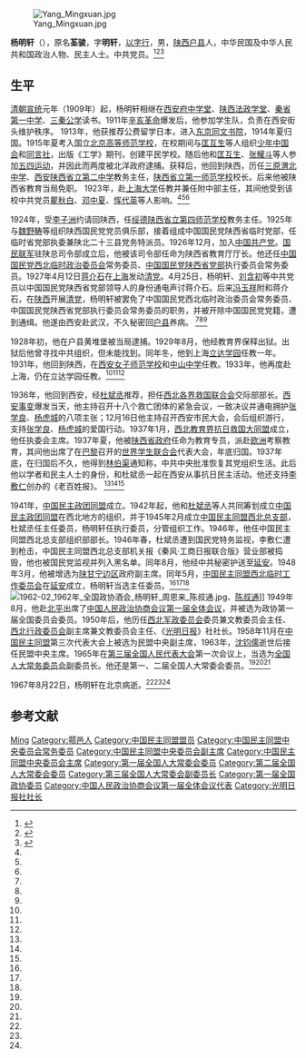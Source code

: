 [[File:Yang_Mingxuan.jpg|thumb]]

'''杨明轩'''（{{bd|1891年||1967年|8月22日|catIdx=}}），原名'''荃骏'''，字'''明轩'''，[[以字行|以字行]]，男，[[陕西|陕西]][[户县|户县]]人，中华民国及中华人民共和国政治人物、民主人士。中共党员。<ref name=sxrb>{{Cite web|title=杨明轩|url=http://www.sxdaily.com.cn/data/xjsqfb/20060712_9909696_4.htm|accessdate=2006-07-12|work=陕西日报|archiveurl=https://web.archive.org/web/20150513163206/http://www.sxdaily.com.cn/data/xjsqfb/20060712_9909696_4.htm|archivedate=2015-05-13}}</ref><ref name=gov>{{Cite web|title=杨明轩|url=http://www.gov.cn/gjjg/2008-11/21/content_1155808.htm|accessdate=2008-11-21|work=中国政府网|archive-date=2020-10-06|archive-url=https://web.archive.org/web/20201006093910/http://www.gov.cn/gjjg/2008-11/21/content_1155808.htm|dead-url=no}}</ref><ref name=sxsz>{{Cite book|title=陕西省志·人物志（中册） 杨明轩|author=|publisher=陕西人民出版社|year=2005|isbn=|location=西安|pages=214－216}}</ref>

== 生平 ==
[[清朝|清朝]][[宣统|宣统]]元年（1909年）起，杨明轩相继在[[西安府中学堂|西安府中学堂]]、[[陕西法政学堂|陕西法政学堂]]、[[秦省第一中学|秦省第一中学]]、[[三秦公学|三秦公学]]读书。1911年[[辛亥革命|辛亥革命]]爆发后，他参加学生队，负责在西安街头维护秩序。 1913年，他获推荐公费留学日本，进入[[东京同文书院|东京同文书院]]，1914年夏归国。1915年夏考入国立[[北京高等师范学校|北京高等师范学校]]，在校期间与[[匡互生|匡互生]]等人组织[[少年中国会|少年中国会]]和[[同言社|同言社]]，出版《工学》期刊，创建平民学校。随后他和[[匡互生|匡互生]]、[[张耀斗|张耀斗]]等人参加[[五四运动|五四运动]]，并因此而两度被北洋政府逮捕。获释后，他回到陕西，历任[[三原|三原]][[渭北中学|渭北中学]]、[[西安|西安]][[陕西省立第二中学|陕西省立第二中学]]教务主任，[[陕西省立第一师范学校|陕西省立第一师范学校]]校长。后来他被陕西省教育当局免职。 1923年，赴[[上海大学|上海大学]]任教并兼任附中部主任，其间他受到该校中共党员[[瞿秋白|瞿秋白]]、[[邓中夏|邓中夏]]、[[恽代英|恽代英]]等人影响。<ref name=sxrb/><ref name=gov/><ref name=sxsz/>

1924年，受[[李子洲|李子洲]]约请回陕西，任[[绥德|绥德]][[陕西省立第四师范学校|陕西省立第四师范学校]]教务主任。1925年与[[魏野畴|魏野畴]]等组织陕西国民党党员俱乐部，接着组成中国国民党陕西省临时党部，任临时省党部执委兼陕北二十三县党务特派员。1926年12月，加入[[中国共产党|中国共产党]]。[[国民联军|国民联军]]驻陕总司令部成立后，他被该司令部任命为陕西省教育厅厅长。他还任[[中国国民党西北临时政治委员会|中国国民党西北临时政治委员会]]常务委员、[[中国国民党陕西省党部|中国国民党陕西省党部]]执行委员会常务委员。1927年4月12日[[蒋介石|蒋介石]]在[[上海|上海]]发动[[清党|清党]]。4月25日，杨明轩、[[刘含初|刘含初]]等中共党员以中国国民党陕西省党部领导人的身份通电声讨蒋介石。后来[[冯玉祥|冯玉祥]]附和蒋介石，在[[陕西|陕西]]开展[[清党|清党]]，杨明轩被罢免了中国国民党西北临时政治委员会常务委员、中国国民党陕西省党部执行委员会常务委员的职务，并被开除中国国民党党籍，遭到通缉。他遂由西安赴武汉，不久秘密回[[户县|户县]]养病。 <ref name=sxrb/><ref name=gov/><ref name=sxsz/>

1928年初，他在户县黄堆堡被当局逮捕。1929年8月，他经教育界保释出狱。出狱后他曾寻找中共组织，但未能找到。同年冬，他到上海[[立达学园|立达学园]]任教一年。1931年，他回到陕西，在[[西安女子师范学校|西安女子师范学校]]和[[中山中学|中山中学]]任教。1933年，他再度赴上海，仍在立达学园任教。<ref name=sxrb/><ref name=gov/><ref name=sxsz/>

1936年，他回到西安，经[[杜斌丞|杜斌丞]]推荐，担任[[西北各界救国联合会|西北各界救国联合会]]交际部部长。[[西安事变|西安事变]]爆发当天，他主持召开十八个救亡团体的紧急会议，一致决议并通电拥护[[张学良|张学良]]、[[杨虎城|杨虎城]]的八项主张；12月16日他主持召开西安市民大会，会后组织游行，支持[[张学良|张学良]]、[[杨虎城|杨虎城]]的爱国行动。1937年1月，[[西北教育界抗日救国大同盟|西北教育界抗日救国大同盟]]成立，他任执委会主席。1937年夏，他被[[陕西省政府|陕西省政府]]任命为教育专员，派赴[[欧洲|欧洲]]考察教育，其间他出席了在[[巴黎|巴黎]]召开的[[世界学生联合会|世界学生联合会]]代表大会，年底归国。1937年底，在归国后不久，他得到[[林伯渠|林伯渠]]通知称，中共中央批准恢复其党组织生活。此后他以学者和民主人士的身份，和杜斌丞一起在西安从事抗日民主活动。他还支持[[李敷仁|李敷仁]]创办的《老百姓报》。 <ref name=sxrb/><ref name=gov/><ref name=sxsz/>

1941年，[[中国民主政团同盟|中国民主政团同盟]]成立。1942年起，他和[[杜斌丞|杜斌丞]]等人共同筹划成立[[中国民主政团同盟|中国民主政团同盟]]在西北地方的组织，并于1945年2月成立[[中国民主同盟西北总支部|中国民主同盟西北总支部]]，杜斌丞任主任委员，杨明轩任执行委员，分管组织工作。1946年，他任中国民主同盟西北总支部组织部部长。1946年春，杜斌丞遭到国民党特务监视，李敷仁遭到枪击，中国民主同盟西北总支部机关报《秦风·工商日报联合版》营业部被捣毁，他也被国民党监视并列入黑名单。同年8月，他经中共秘密护送至[[延安|延安]]。1948年3月，他被增选为[[陕甘宁边区|陕甘宁边区]]政府副主席。同年5月，[[中国民主同盟西北临时工作委员会|中国民主同盟西北临时工作委员会]]在[[延安|延安]]成立，杨明轩当选主任委员。<ref name=sxrb/><ref name=gov/><ref name=sxsz/>
[[File:1962-02_1962年_全国政协酒会_杨明轩_周恩来_陈叔通.jpg|thumb]]、[[陈叔通|陈叔通]]]]
1949年8月，他赴[[北平|北平]]出席了[[中国人民政治协商会议第一届全体会议|中国人民政治协商会议第一届全体会议]]，并被选为政协第一届全国委员会委员。1950年后，他历任[[西北军政委员会|西北军政委员会]]委员兼文教委员会主任、[[西北行政委员会|西北行政委员会]]副主席兼文教委员会主任、《[[光明日报|光明日报]]》社社长。1958年11月在[[中国民主同盟|中国民主同盟]]第三次代表大会上被选为民盟中央副主席，1963年，[[沈钧儒|沈钧儒]]逝世后接任民盟中央主席。1965年在[[第三届全国人民代表大会|第三届全国人民代表大会]]第一次会议上，当选为[[全国人大常务委员会|全国人大常务委员会]]副委员长。他还是第一、二届全国人大常委会委员。<ref name=sxrb/><ref name=gov/><ref name=sxsz/>

1967年8月22日，杨明轩在北京病逝。<ref name=sxrb/><ref name=gov/><ref name=sxsz/>

== 参考文献 ==
{{reflist}}

{{全国人大常委会副委员长}}
{{Navboxes 
| title  = 杨明轩在[[中国民主同盟|中国民主同盟]]的职务
| list1  =
{{中国民主同盟第一届中央委员会}}
{{中国民主同盟第二届中央委员会}}
{{中国民主同盟第三届中央委员会}}
}}

{{Authority control}}
{{DEFAULTSORT:Yang杨}}
[[Category:杨姓|Ming]]
[[Category:鄠邑人|Category:鄠邑人]]
[[Category:中国民主同盟盟员|Category:中国民主同盟盟员]]
[[Category:中国民主同盟中央委员会常务委员|Category:中国民主同盟中央委员会常务委员]]
[[Category:中国民主同盟中央委员会副主席|Category:中国民主同盟中央委员会副主席]]
[[Category:中国民主同盟中央委员会主席|Category:中国民主同盟中央委员会主席]]
[[Category:第一届全国人大常委会委员|Category:第一届全国人大常委会委员]]
[[Category:第二届全国人大常委会委员|Category:第二届全国人大常委会委员]]
[[Category:第三届全国人大常委会副委员长|Category:第三届全国人大常委会副委员长]]
[[Category:第一届全国政协委员|Category:第一届全国政协委员]]
[[Category:中国人民政治协商会议第一届全体会议代表|Category:中国人民政治协商会议第一届全体会议代表]]
[[Category:光明日报社社长|Category:光明日报社社长]]